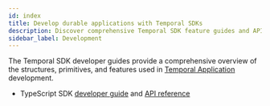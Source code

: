 ```yaml
---
id: index
title: Develop durable applications with Temporal SDKs
description: Discover comprehensive Temporal SDK feature guides and API references. Enhance your Temporal Application development with Go, Java, PHP, Python, TypeScript, and .NET.
sidebar_label: Development
---
```



The Temporal SDK developer guides provide a comprehensive overview of the structures, primitives, and features used in [Temporal Application](/temporal#temporal-application) development.

<SdkLogos />

- TypeScript SDK [developer guide](/develop/typescript) and [API reference](https://typescript.temporal.io)
